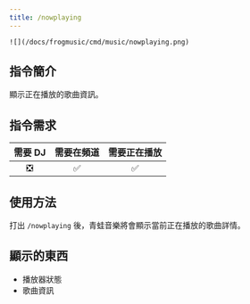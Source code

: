 ```yaml
---
title: /nowplaying
---
```

`![](/docs/frogmusic/cmd/music/nowplaying.png)`

## 指令簡介
<Info>
顯示正在播放的歌曲資訊。
</Info>

## 指令需求
| 需要 DJ |	需要在頻道 | 需要正在播放 |
| :-----: | :-------: | :---------: |
|   ❎   |    ✅     |     ✅      |

## 使用方法
打出 `/nowplaying` 後，青蛙音樂將會顯示當前正在播放的歌曲詳情。


## 顯示的東西 
- 播放器狀態
- 歌曲資訊
